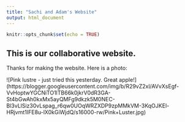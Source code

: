 ```yaml
---
title: "Sachi and Adam's Website"
output: html_document
---
```


```r
knitr::opts_chunk$set(echo = TRUE)
```

## This is our collaborative website.
Thanks for making the website. Here is a photo:

![Pink lustre - just tried this yesterday. Great apple!]
(https://blogger.googleusercontent.com/img/b/R29vZ2xl/AVvXsEgf-VvHoptwYGCNiTO1lTB66k0jkrV0dR3GA-St4bGwAh0kxMx5ayQMFg9dkzk5M0NEC-Bl3vLlSiz30vLspag_r6qw0UOqWRZXDP9zpMMkVM-3KqOJKEl-HRjvmt1IFE8u-lX0kGiWjdQ/s16000-rw/Pink+Luster.jpg)


